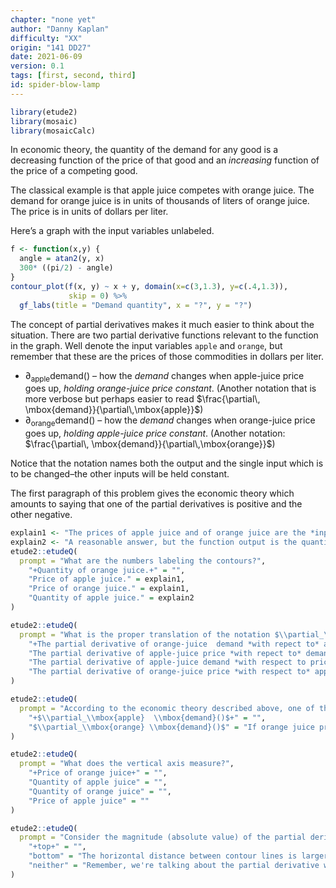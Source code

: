 ```yaml
---
chapter: "none yet"
author: "Danny Kaplan"
difficulty: "XX"
origin: "141 DD27"
date: 2021-06-09 
version: 0.1
tags: [first, second, third]
id: spider-blow-lamp
---
```


```r
library(etude2)
library(mosaic)
library(mosaicCalc)
```

In economic theory, the quantity of the demand for any good is a decreasing function of the price of that good and an *increasing* function of the price of a competing good.

The classical example is that apple juice competes with orange juice. The demand for orange juice is  in  units of thousands of liters of orange juice. The price is in units of dollars  per  liter.

Here's a graph with the input variables unlabeled. 



```r
f <- function(x,y) {
  angle = atan2(y, x)
  300* ((pi/2) - angle)
}
contour_plot(f(x, y) ~ x + y, domain(x=c(3,1.3), y=c(.4,1.3)),
             skip = 0) %>%
  gf_labs(title = "Demand quantity", x = "?", y = "?")
```

The concept of  partial derivatives makes it much easier to think about the situation. There are two partial derivative functions relevant  to the function in the graph. Well denote the input variables `apple` and `orange`, but remember that  these are the prices of those commodities in  dollars per liter.

* $\partial_\mbox{apple} \mbox{demand}()$ -- how the *demand* changes when apple-juice price goes up, *holding orange-juice  price constant*. (Another notation that is more verbose but perhaps easier to read $\frac{\partial\, \mbox{demand}}{\partial\,\mbox{apple}}$)
* $\partial_\mbox{orange} \mbox{demand}()$ -- how the *demand* changes when orange-juice price goes up, *holding apple-juice  price constant*. (Another notation:  $\frac{\partial\, \mbox{demand}}{\partial\,\mbox{orange}}$)

Notice that the notation  names both the output and the single input which is to be changed--the other inputs will be held constant.

The first  paragraph of this problem gives the economic theory which amounts to saying that one of the partial derivatives is  positive and the other negative.

```r
explain1 <- "The prices of apple juice and of orange juice are the *inputs* to the function.  Input values are displayed as position on an axis. The contour labels identify the output value for any input that corresponds to a point on the contour."
explain2 <- "A reasonable answer, but the function output is the quantity of *orange* juice."
etude2::etudeQ(
  prompt = "What are the numbers labeling the contours?",
    "+Quantity of orange juice.+" = "",
    "Price of apple juice." = explain1,
    "Price of orange juice." = explain1,
    "Quantity of apple juice." = explain2
)
```


```r
etude2::etudeQ(
  prompt = "What is the proper translation of the notation $\\partial_\\mbox{apple}\\mbox{demand}()$?",
    "+The partial derivative of orange-juice  demand *with repect to* apple-juice price+" = "",
    "The partial derivative of apple-juice price *with repect to* demand for orange juice" = "Derivatives are always with respect to an *input* variable. Demand for orange juice is the output variable.",
    "The partial derivative of apple-juice demand *with respect to price of apple juice" = "This problem is about orange-juice demand, not apple-juice demand.",
    "The partial derivative of orange-juice price *with respect to* apple-juice price." = "Both of these are *input* variables to the demand function. A partial derivative is always about the change in output when one of the inputs changes, not the change in one input when another input changes."
)
```


```r
etude2::etudeQ(
  prompt = "According to the economic theory described above, one of the partial derivatives will be positive and the other negative. Which will be *positive*.",
    "+$\\partial_\\mbox{apple}  \\mbox{demand}()$+" = "",
    "$\\partial_\\mbox{orange} \\mbox{demand}()$" = "If orange juice prices went up, would you drink more orange juice?"
)
```


```r
etude2::etudeQ(
  prompt = "What does the vertical axis measure?",
    "+Price of orange juice+" = "",
    "Quantity of apple juice" = "",
    "Quantity of orange juice" = "",
    "Price of apple juice" = ""
)
```

```r
etude2::etudeQ(
  prompt = "Consider the magnitude (absolute value) of the partial derivative of demand with respect to orange-juice price. Is this magnitude greater toward the top of the graph or the bottom?",
    "+top+" = "",
    "bottom" = "The horizontal distance between contour lines is larger at the bottom of the graph than at the top. Far-apart contours mean that the function is flatter.",
    "neither" = "Remember, we're talking about the partial derivative with respect to orange juice price. That corresponds to the slope when moving in a *horizontal* direction."
)
```





